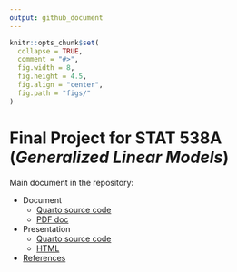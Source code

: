 ```yaml
---
output: github_document
---
```

<!-- README.md is generated from README.Rmd. Please edit that file -->

```r
knitr::opts_chunk$set(
  collapse = TRUE,
  comment = "#>",
  fig.width = 8,
  fig.height = 4.5,
  fig.align = "center",
  fig.path = "figs/"
)
```
# Final Project for STAT 538A (*Generalized Linear Models*)

<!-- badges: start -->
<!-- badges: end -->

Main document in the repository:

- Document
  - [Quarto source code](/docs/main.qmd)
  - [PDF doc](/docs/main.pdf)
- Presentation
  - [Quarto source code](index.qmd)
  - [HTML](https://javiermtzrdz.github.io/stat538-proj_prop-penalization/#/title-slide)
- [References](/refs/refs.bib)

